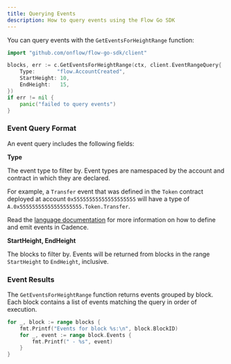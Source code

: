 ```yaml
---
title: Querying Events
description: How to query events using the Flow Go SDK
---
```


You can query events with the `GetEventsForHeightRange` function:

```go
import "github.com/onflow/flow-go-sdk/client"

blocks, err := c.GetEventsForHeightRange(ctx, client.EventRangeQuery{
    Type:       "flow.AccountCreated",
    StartHeight: 10,
    EndHeight:   15,
})
if err != nil {
    panic("failed to query events")
}
```

### Event Query Format

An event query includes the following fields:

**Type**

The event type to filter by. Event types are namespaced by the account and contract in which they are declared.

For example, a `Transfer` event that was defined in the `Token` contract deployed at account `0x55555555555555555555` will have a type of `A.0x55555555555555555555.Token.Transfer`.

Read the [language documentation](https://docs.onflow.org/cadence/language/events/) for more information on how to define and emit events in Cadence.

**StartHeight, EndHeight**

The blocks to filter by. Events will be returned from blocks in the range `StartHeight` to `EndHeight`, inclusive.

### Event Results

The `GetEventsForHeightRange` function returns events grouped by block. Each block contains a list of events matching the query in order of execution.

```go
for _, block := range blocks {
    fmt.Printf("Events for block %s:\n", block.BlockID)
    for _, event := range block.Events {
        fmt.Printf(" - %s", event)
    }
}
```

<!--
### Decoding an Event

TODO: example for event decoding
-->

